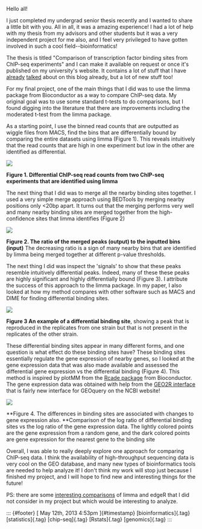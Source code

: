 

Hello all!

I just completed my undergrad senior thesis recently and I wanted to
share a little bit with you. All in all, it was a amazing experience! I
had a lot of help with my thesis from my advisors and other students but
it was a very independent project for me also, and I feel very
privileged to have gotten involved in such a cool field--bioinformatics!

The thesis is titled "Comparison of transcription factor binding sites
from ChIP-seq experiments" and I can make it available on request or
once it's published on my university's website. It contains a lot of
stuff that I have
[already](http://searchvoidstar.tumblr.com/post/46138839023/comparison-of-chip-seq-data)
[talked](http://searchvoidstar.tumblr.com/post/44474299692/analysis-of-chip-seq-data)
about on this blog already, but a lot of new stuff too!

For my final project, one of the main things that I did was to use the
limma package from Bioconductor as a way to compare ChIP-seq data. My
original goal was to use some standard t-tests to do comparisons, but I
found digging into the literature that there are improvements including
the moderated t-test from the limma package.

As a starting point, I use the binned read counts that are outputted as
wiggle files from MACS, find the bins that are differentially bound by
comparing the entire datasets using limma (Figure 1). This reveals
intuitively that the read counts that are high in one experiment but low
in the other are identified as differential.

![](https://64.media.tumblr.com/04c09c8fd00e773cb6fcaba1f3dbf21c/fd8ac0b514f0d0be-3a/s540x810/d7f54407189d1460ba3f63a63cacd623a789a1b0.png)

**Figure 1. Differential ChIP-seq read counts from two ChIP-seq
experiments that are identified using limma**

The next thing that I did was to merge all the nearby binding sites
together. I used a very simple merge approach using BEDTools by merging
nearby positions only \<20bp apart. It turns out that the merging
performs very well and many nearby binding sites are merged together
from the high-confidence sites that limma identifies (Figure 2)

![](https://64.media.tumblr.com/64c92c49c15639d366e2026afcf63f27/fd8ac0b514f0d0be-3f/s540x810/182d1f4f0619d8e8caf3ef80a6d8be6a7aa801b5.png)

**Figure 2. The ratio of the merged peaks (output) to the inputted bins
(input)** The decreasing ratio is a sign of many nearby bins that are
identified by limma being merged together at different p-value
thresholds.

The next thing I did was inspect the 'signals' to show that these peaks
resemble intuitively differential peaks. Indeed, many of these these
peaks are highly significant and highly differentially bound (Figure 3).
I attribute the success of this approach to the limma package. In my
paper, I also looked at how my method compares with other software such
as MACS and DIME for finding differential binding sites.

![](https://64.media.tumblr.com/fbb195d0b4e3be71f2f43f4516757f8e/fd8ac0b514f0d0be-bf/s540x810/53bbe7e5cb1a2f2150b53974e77deeb40d8a8949.png)

**Figure 3 An example of a differential binding site**, showing a peak
that is reproduced in the replicates from one strain but that is not
present in the  replicates of the other strain.

These differential binding sites appear in many different forms, and one
question is what effect do these binding sites have? These binding sites
essentially regulate the gene expression of nearby genes, so I looked at
the gene expression data that was also made available and assessed the
differential gene expression vs the differential binding (Figure 4).
This method is inspired by plotMM from the [Rcade
package](http://www.bioconductor.org/packages/2.12/bioc/html/Rcade.html)
from Bioconductor. The gene expression data was obtained with help from
the [GEO2R interface](http://www.ncbi.nlm.nih.gov/geo/geo2r/) that is
fairly new interface for GEOquery on the NCBI website!

![](https://64.media.tumblr.com/f4eb4cb3d0f6f029b4a281ebc9e6dbae/fd8ac0b514f0d0be-0f/s540x810/585ae9f846b904b086266c945763ddbc8faf39a1.png)

**Figure 4. The differences in binding sites are associated with changes
to gene expression also. **Comparison of the log ratio of differential
binding sites vs the log ratio of the gene expression data. The lightly
colored points are the gene expression from a random gene, and the dark
colored points are gene expression for the nearest gene to the binding
site

Overall, I was able to really deeply explore one approach for comparing
ChIP-seq data. I think the availability of high-throughput sequencing
data is very cool on the GEO database, and many new types of
bioinformatics tools are needed to help analyze it! I don't think my
work will stop just because I finished my project, and I will hope to
find new and interesting things for the future!

PS: there are some [interesting
comparisons](http://statsandgenomes.wordpress.com/2011/11/23/bioinformatics-seminar-professor-gordon-smyth-variance-models-for-rna-seq/)
of limma and edgeR that I did not consider in my project but which would
be interesting to analyze.

::: {#footer}
[ May 12th, 2013 4:53pm ]{#timestamp} [bioinformatics]{.tag}
[statistics]{.tag} [chip-seq]{.tag} [Rstats]{.tag} [genomics]{.tag}
:::


